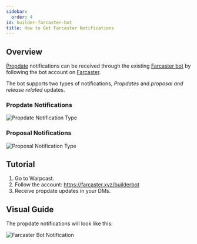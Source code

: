```yaml
---
sidebar:
  order: 4
id: builder-farcaster-bot
title: How to Get Farcaster Notifications
---
```


## Overview

[Propdate](./src/content/docs/guides/builder-propdates.mdx) notifications can be received through the existing [Farcaster bot](https://github.com/BuilderOSS/builder-farcaster) by following the bot account on [Farcaster](https://farcaster.xyz/builderbot).

The bot supports two types of notifications, *Propdates* and *proposal and release related* updates.

### Propdate Notifications

![Propdate Notification Type](/guides/farcasterbotGuide/propdate-notification.jpeg)

### Proposal Notifications

![Proposal Notification Type](/guides/farcasterbotGuide/proposal-updates.jpeg)

## Tutorial

1. Go to Warpcast.
2. Follow the account: https://farcaster.xyz/builderbot
3. Receive propdate updates in your DMs.

## Visual Guide

The propdate notifications will look like this:

![Farcaster Bot Notification](/guides/farcasterbotGuide/farcasterbot.png)
